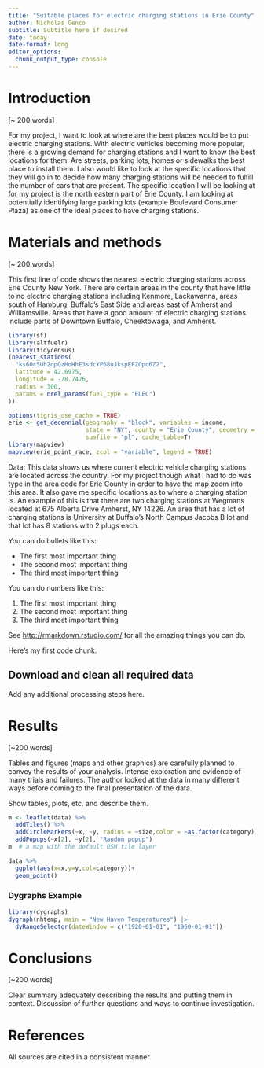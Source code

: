 ```yaml
---
title: "Suitable places for electric charging stations in Erie County"
author: Nicholas Genco
subtitle: Subtitle here if desired
date: today
date-format: long
editor_options: 
  chunk_output_type: console
---
```


# Introduction

\[\~ 200 words\]

For my project, I want to look at where are the best places would be to put electric
charging stations. With electric vehicles becoming more popular, there is a growing demand for
charging stations and I want to know the best locations for them. Are streets, parking lots, homes
or sidewalks the best place to install them. I also would like to look at the specific locations that
they will go in to decide how many charging stations will be needed to fulfill the number of cars
that are present. The specific location I will be looking at for my project is the north eastern part of Erie County. I am looking at potentially identifying large parking lots (example Boulevard Consumer Plaza) as one of the ideal places to have charging stations.

# Materials and methods

\[\~ 200 words\]

This first line of code shows the nearest electric charging stations across Erie County New York. There are certain areas in the county that have little to no electric charging stations including Kenmore, Lackawanna, areas south of Hamburg, Buffalo's East Side and areas east of Amherst and Williamsville. Areas that have a good amount of electric charging stations include parts of Downtown Buffalo, Cheektowaga, and Amherst. 
```r
library(sf)
library(altfuelr)
library(tidycensus)
(nearest_stations(
  "ks60c5Uh2qpQzMoHhE3sdcYP68uJkspEFZOpd6Z2",
  latitude = 42.6975,
  longitude = -78.7476,
  radius = 300,
  params = nrel_params(fuel_type = "ELEC")
))
```
```r
options(tigris_use_cache = TRUE)
erie <- get_decennial(geography = "block", variables = income,
                      state = "NY", county = "Erie County", geometry = TRUE,
                      sumfile = "pl", cache_table=T) 
library(mapview)
mapview(erie_point_race, zcol = "variable", legend = TRUE)
```


Data: This data shows us where current electric vehicle charging stations are located across the country. For my project though what I had to do was type in the area code for Erie County in order to have the map zoom into this area. It also gave me specific locations as to where a charging station is. An example of this is that there are two charging stations at Wegmans located at 675 Alberta Drive Amherst, NY 14226. An area that has a lot of charging stations is University at Buffalo's North Campus Jacobs B lot and that lot has 8 stations with 2 plugs each. 

You can do bullets like this:

-   The first most important thing
-   The second most important thing
-   The third most important thing

You can do numbers like this:

1.  The first most important thing
2.  The second most important thing
3.  The third most important thing

See <http://rmarkdown.rstudio.com/> for all the amazing things you can do.

Here's my first code chunk.



## Download and clean all required data



Add any additional processing steps here.

# Results

\[\~200 words\]

Tables and figures (maps and other graphics) are carefully planned to convey the results of your analysis. Intense exploration and evidence of many trials and failures. The author looked at the data in many different ways before coming to the final presentation of the data.

Show tables, plots, etc. and describe them.

```r
m <- leaflet(data) %>% 
  addTiles() %>% 
  addCircleMarkers(~x, ~y, radius = ~size,color = ~as.factor(category)) %>% 
  addPopups(~x[2], ~y[2], "Random popup")
m  # a map with the default OSM tile layer
```

```r
data %>% 
  ggplot(aes(x=x,y=y,col=category))+
  geom_point()
```

### Dygraphs Example

```r
library(dygraphs)
dygraph(nhtemp, main = "New Haven Temperatures") |> 
  dyRangeSelector(dateWindow = c("1920-01-01", "1960-01-01")) 
```

# Conclusions

\[\~200 words\]

Clear summary adequately describing the results and putting them in context. Discussion of further questions and ways to continue investigation.

# References

All sources are cited in a consistent manner
